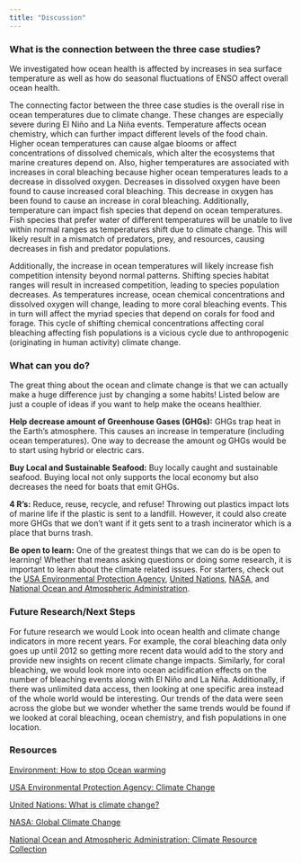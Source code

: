 ```yaml
---
title: "Discussion"
---
```


### What is the connection between the three case studies?

We investigated how ocean health is affected by increases in sea surface temperature as well as how do seasonal fluctuations of ENSO affect overall ocean health.

The connecting factor between the three case studies is the overall rise in ocean temperatures due to climate change. These changes are especially severe during El Niño and La Niña events. Temperature affects ocean chemistry, which can further impact different levels of the food chain. Higher ocean temperatures can cause algae blooms or affect concentrations of dissolved chemicals, which alter the ecosystems that marine creatures depend on. Also, higher temperatures are associated with increases in coral bleaching because higher ocean temperatures leads to a decrease in dissolved oxygen. Decreases in dissolved oxygen have been found to cause increased coral bleaching. This decrease in oxygen has been found to cause an increase in coral bleaching. Additionally, temperature can impact fish species that depend on ocean temperatures. Fish species that prefer water of different temperatures will be unable to live within normal ranges as temperatures shift due to climate change. This will likely result in a mismatch of predators, prey, and resources, causing decreases in fish and predator populations.

Additionally, the increase in ocean temperatures will likely increase fish competition intensity beyond normal patterns. Shifting species habitat ranges will result in increased competition, leading to species population decreases. As temperatures increase, ocean chemical concentrations and dissolved oxygen will change, leading to more coral bleaching events. This in turn will affect the myriad species that depend on corals for food and forage. This cycle of shifting chemical concentrations affecting coral bleaching affecting fish populations is a vicious cycle due to anthropogenic (originating in human activity) climate change.

### What can you do?

The great thing about the ocean and climate change is that we can actually make a huge difference just by changing a some habits! Listed below are just a couple of ideas if you want to help make the oceans healthier.

**Help decrease amount of Greenhouse Gases (GHGs):** GHGs trap heat in the Earth's atmosphere. This causes an increase in temperature (including ocean temperatures). One way to decrease the amount og GHGs would be to start using hybrid or electric cars.

**Buy Local and Sustainable Seafood:** Buy locally caught and sustainable seafood. Buying local not only supports the local economy but also decreases the need for boats that emit GHGs.

**4 R's:** Reduce, reuse, recycle, and refuse! Throwing out plastics impact lots of marine life if the plastic is sent to a landfill. However, it could also create more GHGs that we don't want if it gets sent to a trash incinerator which is a place that burns trash.

**Be open to learn:** One of the greatest things that we can do is be open to learning! Whether that means asking questions or doing some research, it is important to learn about the climate related issues. For starters, check out the [USA Environmental Protection Agency](https://www.epa.gov/climate-change), [United Nations](https://www.un.org/en/climatechange/what-is-climate-change), [NASA](https://climate.nasa.gov/), and [National Ocean and Atmospheric Administration](https://www.noaa.gov/education/resource-collections/climate).

### Future Research/Next Steps

For future research we would Look into ocean health and climate change indicators in more recent years. For example, the coral bleaching data only goes up until 2012 so getting more recent data would add to the story and provide new insights on recent climate change impacts. Similarly, for coral bleaching, we would look more into ocean acidification effects on the number of bleaching events along with El Niño and La Niña. Additionally, if there was unlimited data access, then looking at one specific area instead of the whole world would be interesting. Our trends of the data were seen across the globe but we wonder whether the same trends would be found if we looked at coral bleaching, ocean chemistry, and fish populations in one location.

### Resources

[Environment: How to stop Ocean warming](https://environment.co/how-to-stop-ocean-warming/)

[USA Environmental Protection Agency: Climate Change](https://www.epa.gov/climate-change)

[United Nations: What is climate change?](https://www.un.org/en/climatechange/what-is-climate-change)

[NASA: Global Climate Change](https://climate.nasa.gov/)

[National Ocean and Atmospheric Administration: Climate Resource Collection](https://www.noaa.gov/education/resource-collections/climate)
